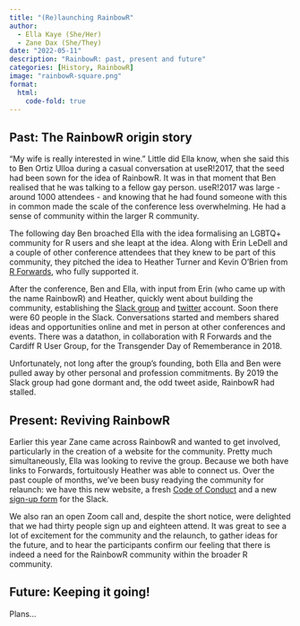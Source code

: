 ```yaml
---
title: "(Re)launching RainbowR"
author:
  - Ella Kaye (She/Her)
  - Zane Dax (She/They)
date: "2022-05-11"
description: "RainbowR: past, present and future"
categories: [History, RainbowR]
image: "rainbowR-square.png"
format: 
  html:
    code-fold: true
---
```


## Past: The RainbowR origin story

"My wife is really interested in wine." Little did Ella know, when she said this to Ben Ortiz Ulloa during a casual conversation at useR!2017, that the seed had been sown for the idea of RainbowR. It was in that moment that Ben realised that he was talking to a fellow gay person. useR!2017 was large - around 1000 attendees - and knowing that he had found someone with this in common made the scale of the conference less overwhelming. He had a sense of community within the larger R community.

The following day Ben broached Ella with the idea formalising an LGBTQ+ community for R users and she leapt at the idea. Along with Erin LeDell and a couple of other conference attendees that they knew to be part of this community, they pitched the idea to Heather Turner and Kevin O'Brien from [R Forwards](https://forwards.github.io), who fully supported it.

After the conference, Ben and Ella, with input from Erin (who came up with the name RainbowR) and Heather, quickly went about building the community, establishing the [Slack group](https://rainbowr.slack.com) and [twitter](https://twitter.com/R_LGBTQ) account. Soon there were 60 people in the Slack. Conversations started and members shared ideas and opportunities online and met in person at other conferences and events. There was a datathon, in collaboration with R Forwards and the Cardiff R User Group, for the Transgender Day of Rememberance in 2018.

Unfortunately, not long after the group's founding, both Ella and Ben were pulled away by other personal and profession commitments. By 2019 the Slack group had gone dormant and, the odd tweet aside, RainbowR had stalled.

## Present: Reviving RainbowR

Earlier this year Zane came across RainbowR and wanted to get involved, particularly in the creation of a website for the community. Pretty much simultaneously, Ella was looking to revive the group. Because we both have links to Forwards, fortuitously Heather was able to connect us. Over the past couple of months, we've been busy readying the community for relaunch: we have this new website, a fresh [Code of Conduct](https://rainbowr.netlify.app/coc) and a new [sign-up form](https://docs.google.com/forms/d/1y7SOWE3IW-fpR_5Cd4mK-CMUpFZ-hvhY4cTj34JqTVE/) for the Slack.

We also ran an open Zoom call and, despite the short notice, were delighted that we had thirty people sign up and eighteen attend. It was great to see a lot of excitement for the community and the relaunch, to gather ideas for the future, and to hear the participants confirm our feeling that there is indeed a need for the RainbowR community within the broader R community. 

## Future: Keeping it going!

Plans...